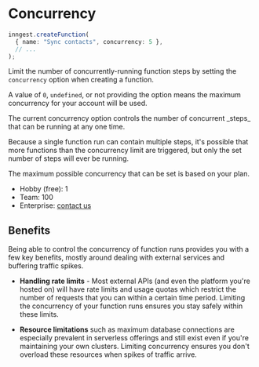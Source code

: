 # Concurrency

```ts
inngest.createFunction(
  { name: "Sync contacts", concurrency: 5 },
  // ...
);
```

Limit the number of concurrently-running function steps by setting the `concurrency` option when creating a function.

A value of `0`, `undefined`, or not providing the option means the maximum concurrency for your account will be used.

<Callout>
The current concurrency option controls the number of concurrent _steps_ that can be running at any one time.

Because a single function run can contain multiple steps, it's possible that more functions than the concurrency limit are triggered, but only the set number of steps will ever be running.
</Callout>

The maximum possible concurrency that can be set is based on your plan.

- Hobby (free): 1
- Team: 100
- Enterprise: [contact us](/contact?ref=pricing-advanced)

## Benefits

Being able to control the concurrency of function runs provides you with a few key benefits, mostly around dealing with external services and buffering traffic spikes.

- **Handling rate limits** - Most external APIs (and even the platform you're hosted on) will have rate limits and usage quotas which restrict the number of requests that you can within a certain time period. Limiting the concurrency of your function runs ensures you stay safely within these limits.

- **Resource limitations** such as maximum database connections are especially prevalent in serverless offerings and still exist even if you're maintaining your own clusters. Limiting concurrency ensures you don't overload these resources when spikes of traffic arrive.
